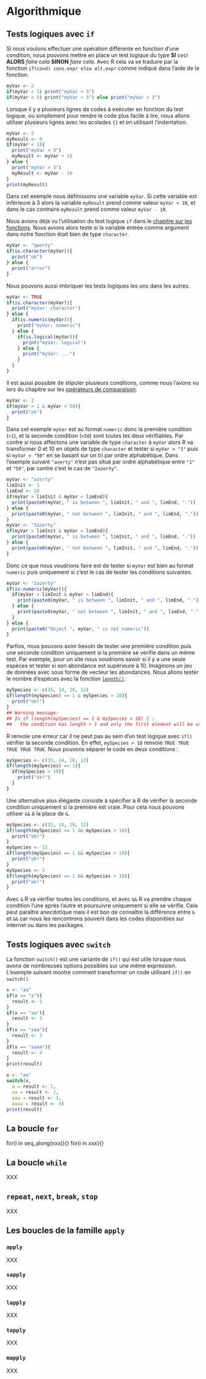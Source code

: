 # Algorithmique {#algo}


## Tests logiques avec `if` {#l17if}

Si nous voulons effectuer une opération différente en fonction d'une condition, nous pouvons mettre en place un test logique du type **SI** *ceci* **ALORS** *faire cela* **SINON** *faire cela*. Avec R cela va se traduire par la fonction `if(cond) cons.expr else alt.expr` comme indiqué dans l'aide de la fonction.

```r
myVar <- 2
if(myVar < 3) print("myVar < 3")
if(myVar < 3) print("myVar < 3") else print("myVar > 3")
```

Lorsque il y a plusieurs lignes de codes à exécuter en fonction du test logique, ou simplement pour rendre le code plus facile à lire, nous allons utiliser plusieurs lignes avec les acolades `{}` et en utilisant l'indentation.


```r
myVar <- 2
myResult <- 0
if(myVar < 3){
  print("myVar < 3")
  myResult <- myVar + 10
} else {
  print("myVar > 3")
  myResult <- myVar - 10
}
print(myResult)
```

Dans cet exemple nous définissons une variable `myVar`. Si cette variable est inférieure à 3 alors la variable `myResult` prend comme valeur `myVar + 10`, et dans le cas contraire `myResult` prend comme valeur `myVar - 10`. 

Nous avions déjà vu l'utilisation du test logique `if` dans le [chapitre sur les fonctions](#l015function). Nous avions alors testé si la variable entrée comme argument dans notre fonction était bien de type `character`.

```r
myVar <- "qwerty"
if(is.character(myVar)){
  print("ok")
} else {
  print("error")
}
```

Nous pouvons aussi imbriquer les tests logiques les uns dans les autres.

```r
myVar <- TRUE
if(is.character(myVar)){
  print("myVar: character")
} else {
  if(is.numeric(myVar)){
    print("myVar: numeric")
  } else {
    if(is.logical(myVar)){
      print("myVar: logical")
    } else {
      print("myVar: ...")
    }
  }
}
```

Il est aussi possible de stipuler plusieurs conditions, comme nous l'avons vu lors du chapitre sur les [opérateurs de comparaison](#l011opcomp).

```r
myVar <- 2
if(myVar > 1 & myVar < 50){
  print("ok")
}
```

Dans cet exemple `myVar` est au format `numeric` donc la première condition (`>1`), et la seconde condition (`<50`) sont toutes les deux vérifiables. Par contre si nous affectons une variable de type `character` à `myVar` alors R va transformer 0 et 10 en objets de type `character` et tester si `myVar > "1"` puis si `myVar < "50"` en se basant sur un tri par ordre alphabétique. Dans l'exemple suivant `"azerty"` n'est pas situé par ordre alphabétique entre `"1"` et `"50"`, par contre c'est le cas de `"2azerty"`. 

```r
myVar <- "azerty"
limInit <- 1
limEnd <- 50
if(myVar > limInit & myVar < limEnd){
  print(paste0(myVar, " is between ", limInit, " and ", limEnd, "."))
} else {
  print(paste0(myVar, " not between ", limInit, " and ", limEnd, "."))
}
myVar <- "2azerty"
if(myVar > limInit & myVar < limEnd){
  print(paste0(myVar, " is between ", limInit, " and ", limEnd, "."))
} else {
  print(paste0(myVar, " not between ", limInit, " and ", limEnd, "."))
}
```

Donc ce que nous voudrions faire est de tester si `myVar` est bien au format `numeric` puis uniquement si c'est le cas de tester les conditions suivantes. 

```r
myVar <- "2azerty"
if(is.numeric(myVar)){
  if(myVar > limInit & myVar < limEnd){
    print(paste0(myVar, " is between ", limInit, " and ", limEnd, "."))
  } else {
    print(paste0(myVar, " not between ", limInit, " and ", limEnd, "."))
  }
} else {
  print(paste0("Object ", myVar, " is not numeric"))
}
```

Parfois, nous pouvons avoir besoin de tester une première condition puis une seconde condition uniquement si la première se vérifie dans un même test. Par exemple, pour un site nous voudrions savoir si il y a une seule espèces et tester si son abondance est supérieure à 10. Imaginons un jeu de données avec sous forme de vecteur les abondances. Nous allons tester le nombre d'espèces avec la fonction [`length()`](#l015length). 

```r
mySpecies <- c(15, 14, 20, 12)
if(length(mySpecies) == 1 & mySpecies > 10){
  print("ok!")
}
## Warning message:
## In if (length(mySpecies) == 1 & mySpecies > 10) { :
##   the condition has length > 1 and only the first element will be used
```

R renvoie une erreur car il ne peut pas au sein d'un test logique avec `if()` vérifier la seconde condition. En effet, `mySpecies > 10` renvoie `TRUE TRUE TRUE TRUE TRUE`. Nous pouvons séparer le code en deux conditions :

```r
mySpecies <- c(15, 14, 20, 12)
if(length(mySpecies) == 1){
  if(mySpecies > 10){
    print("ok!")
  }
}
```

Une alternative plus élégante consiste à spécifier à R de vérifier la seconde condition uniquement si la première est vraie. Pour cela nous pouvons utiliser `&&` à la place de `&`.

```r
mySpecies <- c(15, 14, 20, 12)
if(length(mySpecies) == 1 && mySpecies > 10){
  print("ok!")
}
mySpecies <- 15
if(length(mySpecies) == 1 && mySpecies > 10){
  print("ok!")
}
mySpecies <- 5
if(length(mySpecies) == 1 && mySpecies > 10){
  print("ok!")
}
```

Avec `&` R va vérifier toutes les conditions, et avec `&&` R va prendre chaque condition l'une après l'autre et poursuivre uniquement si elle se vérifie. Cela peut paraître anecdotique mais il est bon de connaître la différence entre `&` et `&&` car nous les rencontrons souvent dans les codes disponibles sur Internet ou dans les packages. 

## Tests logiques avec `switch` {#l17switch}

La fonction `switch()` est une variante de `if()` qui est utile lorsque nous avons de nombreuses options possibles sur une même expression. L'exemple suivant montre comment transformer un code utilisant `if()` en `switch()`.

```r
x <- "aa"
if(x == "a"){
  result <- 1
}
if(x == "aa"){
  result <- 2
}
if(x == "aaa"){
  result <- 3
}
if(x == "aaaa"){
  result <- 4
}
print(result)

x <- "aa"
switch(x, 
  a = result <- 1,
  aa = result <- 2,
  aaa = result <- 3,
  aaaa = result <- 4)
print(result)
```

## La boucle `for` {#l17for}

for(i in seq_along(xxx)){}
for(i in xxx){}

## La boucle `while` {#l17while}

XXX

## `repeat`, `next`, `break`, `stop` {#l17spe}

XXX

## Les boucles de la famille `apply` {#l17applyfamily}

### `apply` {#l17apply}

XXX

### `sapply` {#l17sapply}

XXX

### `lapply` {#l17lapply}

XXX

### `tapply` {#l17tapply}

XXX

### `mapply` {#l17mapply}

XXX
